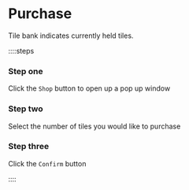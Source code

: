 # Purchase

Tile bank indicates currently held tiles.

::::steps

### Step one

Click the `Shop` button to open up a pop up window

### Step two

Select the number of tiles you would like to purchase

### Step three

Click the `Confirm` button

::::
